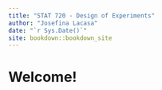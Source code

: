 ```yaml
--- 
title: "STAT 720 - Design of Experiments"
author: "Josefina Lacasa"
date: "`r Sys.Date()`"
site: bookdown::bookdown_site
---
```


# Welcome!

